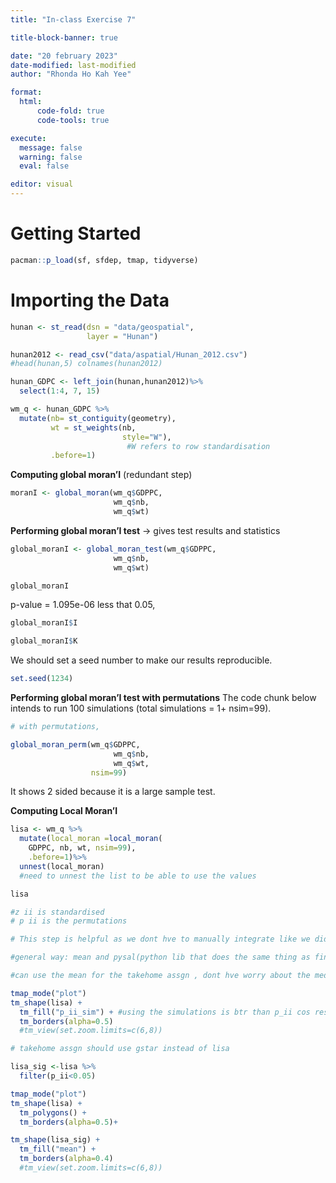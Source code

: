 ```yaml
---
title: "In-class Exercise 7"

title-block-banner: true

date: "20 february 2023"
date-modified: last-modified
author: "Rhonda Ho Kah Yee"

format:
  html:
      code-fold: true
      code-tools: true

execute: 
  message: false
  warning: false
  eval: false

editor: visual
---
```


# Getting Started

```r
pacman::p_load(sf, sfdep, tmap, tidyverse)
```

# Importing the Data

```r
hunan <- st_read(dsn = "data/geospatial", 
                 layer = "Hunan") 

hunan2012 <- read_csv("data/aspatial/Hunan_2012.csv")
#head(hunan,5) colnames(hunan2012)

hunan_GDPC <- left_join(hunan,hunan2012)%>%
  select(1:4, 7, 15)
```

```r
wm_q <- hunan_GDPC %>%
  mutate(nb= st_contiguity(geometry),
         wt = st_weights(nb,
                         style="W"), 
                          #W refers to row standardisation
         .before=1)
```

**Computing global moran'I** (redundant step)

```r
moranI <- global_moran(wm_q$GDPPC,
                       wm_q$nb,
                       wm_q$wt)
```

**Performing global moran'I test** -\> gives test results and statistics

```r
global_moranI <- global_moran_test(wm_q$GDPPC,
                       wm_q$nb,
                       wm_q$wt)

global_moranI
```

p-value = 1.095e-06 less that 0.05,

```r
global_moranI$I

global_moranI$K
```

We should set a seed number to make our results reproducible.
```r

set.seed(1234)
```

**Performing global moran'I test with permutations**
The code chunk below intends to run 100 simulations (total simulations = 1+ nsim=99).

```r
# with permutations, 

global_moran_perm(wm_q$GDPPC,
                       wm_q$nb,
                       wm_q$wt,
                  nsim=99)
```

It shows 2 sided because it is a large sample test.

**Computing Local Moran'I**

```r
lisa <- wm_q %>% 
  mutate(local_moran =local_moran(
    GDPPC, nb, wt, nsim=99),
    .before=1)%>%
  unnest(local_moran) 
  #need to unnest the list to be able to use the values

lisa

#z ii is standardised
# p ii is the permutations

# This step is helpful as we dont hve to manually integrate like we did in the handson exercise (handson ex7 steps 10.7.3 - qunadrant <- vector....)

#general way: mean and pysal(python lib that does the same thing as finding the mean) should be the same

#can use the mean for the takehome assgn , dont hve worry about the median and pysal (feel free to explore)

```

```r
tmap_mode("plot")
tm_shape(lisa) +
  tm_fill("p_ii_sim") + #using the simulations is btr than p_ii cos results will be more stable
  tm_borders(alpha=0.5)
  #tm_view(set.zoom.limits=c(6,8))
```

```r
# takehome assgn should use gstar instead of lisa 

lisa_sig <-lisa %>%
  filter(p_ii<0.05)

tmap_mode("plot")
tm_shape(lisa) +
  tm_polygons() + 
  tm_borders(alpha=0.5)+

tm_shape(lisa_sig) +
  tm_fill("mean") + 
  tm_borders(alpha=0.4)
  #tm_view(set.zoom.limits=c(6,8))

```
